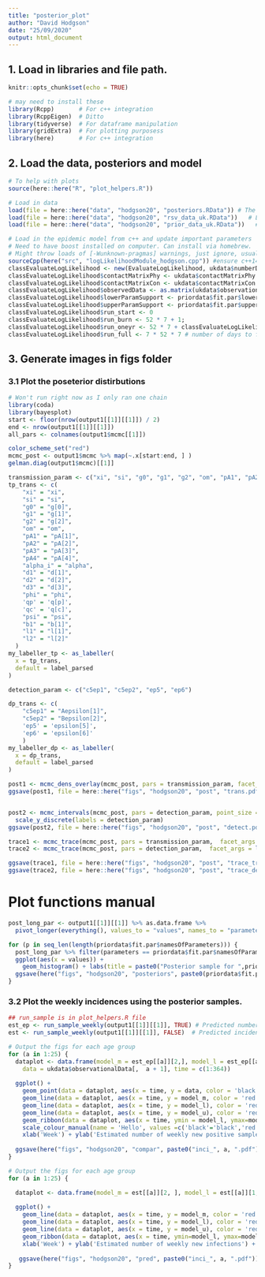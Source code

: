 ```yaml
---
title: "posterior_plot"
author: "David Hodgson"
date: "25/09/2020"
output: html_document
---
```


## 1. Load in libraries and file path.

```r
knitr::opts_chunk$set(echo = TRUE)

# may need to install these
library(Rcpp)       # For c++ integration
library(RcppEigen)  # Ditto
library(tidyverse)  # For dataframe manipulation
library(gridExtra)  # For plotting purposess 
library(here)       # For c++ integration

```

## 2. Load the data, posteriors and model

```r

# To help with plots
source(here::here("R", "plot_helpers.R"))

# Load in data
load(file = here::here("data", "hodgson20", "posteriors.RData")) # The posteriors from the RSV model with altered data
load(file = here::here("data", "hodgson20", "rsv_data_uk.RData"))   # Load in model data, including observation data (which is made up i.e. not the same as I used in the paper).
load(file = here::here("data", "hodgson20", "prior_data_uk.RData"))   # Load in model data, including observation data (which is made up i.e. not the same as I used in the paper).

# Load in the epidemic model from c++ and update important parameters
# Need to have boost installed on computer. Can install via homebrew.
# Might throw loads of [-Wunknown-pragmas] warnings, just ignore, usually an issue with the coompiler.
sourceCpp(here("src", "logLikelihoodModule_hodgson.cpp")) #ensure c++14 is enabled
classEvaluateLogLikelihood <- new(EvaluateLogLikelihood, ukdata$numberDailyLiveBirths, ukdata$population, ukdata$ageGroupBoundary) # Calls class
classEvaluateLogLikelihood$contactMatrixPhy <- ukdata$contactMatrixPhy
classEvaluateLogLikelihood$contactMatrixCon <- ukdata$contactMatrixCon
classEvaluateLogLikelihood$observedData <- as.matrix(ukdata$observationalData)
classEvaluateLogLikelihood$lowerParamSupport <- priordata$fit.par$lowerParSupport
classEvaluateLogLikelihood$upperParamSupport <- priordata$fit.par$upperParSupport
classEvaluateLogLikelihood$run_start <- 0
classEvaluateLogLikelihood$run_burn <- 52 * 7 + 1;
classEvaluateLogLikelihood$run_oneyr <- 52 * 7 + classEvaluateLogLikelihood$run_burn;
classEvaluateLogLikelihood$run_full <- 7 * 52 * 7 # number of days to fit the data and model to

```

## 3. Generate images in figs folder
### 3.1 Plot the poseterior distirbutions

```r

# Won't run right now as I only ran one chain
library(coda)
library(bayesplot)
start <- floor(nrow(output1[[1]][[1]]) / 2)
end <- nrow(output1[[1]][[1]])
all_pars <- colnames(output1$mcmc[[1]]) 

color_scheme_set("red")
mcmc_post <- output1$mcmc %>% map(~.x[start:end, ] )
gelman.diag(output1$mcmc)[[1]]

transmission_param <- c("xi", "si", "g0", "g1", "g2", "om", "pA1", "pA2", "pA3", "pA4", "alpha_i", "d1", "d2", "d3" "phi", "qp", "qc", "psi", "b1", "l1", "l2" )
tp_trans <- c(
    "xi" = "xi",
    "si" = "si",
    "g0" = "g[0]",
    "g1" = "g[1]",
    "g2" = "g[2]",
    "om" = "om",
    "pA1" = "pA[1]",
    "pA2" = "pA[2]",
    "pA3" = "pA[3]",
    "pA4" = "pA[4]",
    "alpha_i" = "alpha",
    "d1" = "d[1]",
    "d2" = "d[2]",
    "d3" = "d[3]",
    "phi" = "phi",
    'qp' = 'q[p]', 
    'qc' = 'q[c]',
    "psi" = "psi", 
    "b1" = "b[1]", 
    "l1" = "l[1]", 
    "l2" = "l[2]"
  )
my_labeller_tp <- as_labeller(
  x = tp_trans,
  default = label_parsed
)

detection_param <- c("c5ep1", "c5ep2", "ep5", "ep6")

dp_trans <- c(
    "c5ep1" = "Aepsilon[1]",
    "c5ep2" = "Bepsilon[2]",
    'ep5' = 'epsilon[5]',
    'ep6' = 'epsilon[6]' 
    )
my_labeller_dp <- as_labeller(
  x = dp_trans,
  default = label_parsed
)

post1 <- mcmc_dens_overlay(mcmc_post, pars = transmission_param, facet_args = list(labeller = my_labeller_tp))
ggsave(post1, file = here::here("figs", "hodgson20", "post", "trans.pdf"))


post2 <- mcmc_intervals(mcmc_post, pars = detection_param, point_size = 2) + 
  scale_y_discrete(labels = detection_param)
ggsave(post2, file = here::here("figs", "hodgson20", "post", "detect.pdf"))

trace1 <- mcmc_trace(mcmc_post, pars = transmission_param,  facet_args = list(labeller = my_labeller_tp))
trace2 <- mcmc_trace(mcmc_post, pars = detection_param,  facet_args = list(labeller = my_labeller_dp))

ggsave(trace1, file = here::here("figs", "hodgson20", "post", "trace_trans.pdf"))
ggsave(trace2, file = here::here("figs", "hodgson20", "post", "trace_detect.pdf"))


```

# Plot functions manual

```r

post_long_par <- output1[[1]][[1]] %>% as.data.frame %>%
  pivot_longer(everything(), values_to = "values", names_to = "parameters")

for (p in seq_len(length(priordata$fit.par$namesOfParameters))) {
  post_long_par %>% filter(parameters == priordata$fit.par$namesOfParameters[p]) %>% 
  ggplot(aes(x = values)) +
    geom_histogram() + labs(title = paste0("Posterior sample for ",priordata$fit.par$namesOfParameters[p]))
  ggsave(here("figs", "hodgson20", "posteriors", paste0(priordata$fit.par$namesOfParameters[p], ".pdf")))
}

```

### 3.2 Plot the weekly incidences using the posterior samples.

```r

## run_sample is in plot_helpers.R file
est_ep <- run_sample_weekly(output1[[1]][[1]], TRUE) # Predicted number of positive samples (useful for comparing the model-predicted incidence with the data)
est <- run_sample_weekly(output1[[1]][[1]], FALSE)  # Predicted incidence

# Output the figs for each age group
for (a in 1:25) {
  dataplot <- data.frame(model_m = est_ep[[a]][2,], model_l = est_ep[[a]][1,], model_u = est_ep[[a]][3,], 
    data = ukdata$observationalData[,  a + 1], time = c(1:364))
  
  ggplot() +
    geom_point(data = dataplot, aes(x = time, y = data, color = 'black'), size=0.5, alpha=0.5) +
    geom_line(data = dataplot, aes(x = time, y = model_m, color = 'red'), size=0.4, linetype="dotted") +
    geom_line(data = dataplot, aes(x = time, y = model_l), color = 'red', size=0.4, alpha=0.5) +
    geom_line(data = dataplot, aes(x = time, y = model_u), color = 'red', size=0.4, alpha=0.5) +
    geom_ribbon(data = dataplot, aes(x = time, ymin = model_l, ymax=model_u), fill="red", alpha=0.5) + 
    scale_colour_manual(name = 'Hello', values =c('black'='black','red'='red'), labels = c('Observational data','Model-predicted')) + 
    xlab('Week') + ylab('Estimated number of weekly new positive samples') + ggtitle(paste("Age group", a))
  
  ggsave(here("figs", "hodgson20", "compar", paste0("inci_", a, ".pdf")))
}

# Output the figs for each age group
for (a in 1:25) {

  dataplot <- data.frame(model_m = est[[a]][2, ], model_l = est[[a]][1, ], model_u = est[[a]][3, ], time = c(1:364))
  
  ggplot() +
    geom_line(data = dataplot, aes(x = time, y = model_m, color = 'red'), size=0.4, linetype="dotted") +
    geom_line(data = dataplot, aes(x = time, y = model_l), color = 'red', size=0.4, alpha=0.5) +
    geom_line(data = dataplot, aes(x = time, y = model_u), color = 'red', size=0.4, alpha=0.5) +
    geom_ribbon(data = dataplot, aes(x = time, ymin=model_l, ymax=model_u), fill="red", alpha=0.5) + 
    xlab('Week') + ylab('Estimated number of weekly new infections') + ggtitle(paste("Age group", a))
  
   ggsave(here("figs", "hodgson20", "pred", paste0("inci_", a, ".pdf")))
}

```
